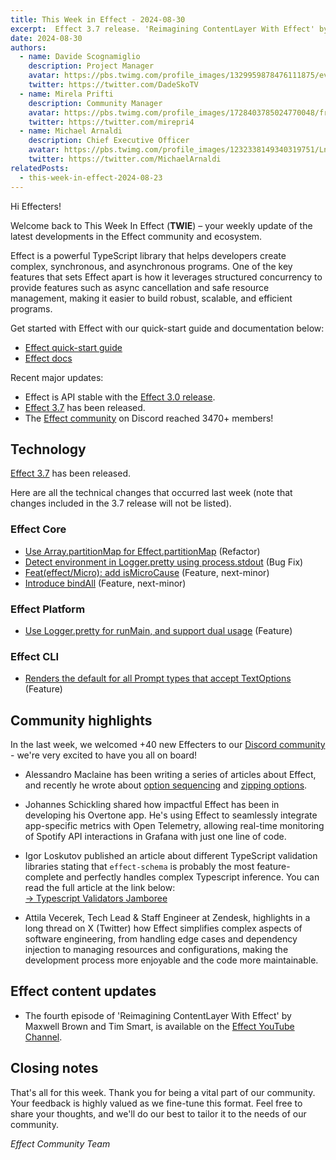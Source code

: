 ```yaml
---
title: This Week in Effect - 2024-08-30
excerpt:  Effect 3.7 release. 'Reimagining ContentLayer With Effect' by Maxwell Brown and Tim Smart ep.4
date: 2024-08-30
authors:
  - name: Davide Scognamiglio
    description: Project Manager
    avatar: https://pbs.twimg.com/profile_images/1329959878476111875/evHG8VX6_400x400.jpg
    twitter: https://twitter.com/DadeSkoTV
  - name: Mirela Prifti
    description: Community Manager
    avatar: https://pbs.twimg.com/profile_images/1728403785024770048/frKphayT_400x400.jpg
    twitter: https://twitter.com/mirepri4
  - name: Michael Arnaldi
    description: Chief Executive Officer
    avatar: https://pbs.twimg.com/profile_images/1232338149340319751/Ln9nNWyk_400x400.jpg
    twitter: https://twitter.com/MichaelArnaldi
relatedPosts:
  - this-week-in-effect-2024-08-23
---
```


Hi Effecters! 

Welcome back to This Week In Effect (**TWIE**) – your weekly update of the latest developments in the Effect community and ecosystem.

Effect is a powerful TypeScript library that helps developers create complex, synchronous, and asynchronous programs. One of the key features that sets Effect apart is how it leverages structured concurrency to provide features such as async cancellation and safe resource management, making it easier to build robust, scalable, and efficient programs.

Get started with Effect with our quick-start guide and documentation below:

- [Effect quick-start guide](/docs/quickstart)
- [Effect docs](/docs/introduction)

Recent major updates:

- Effect is API stable with the [Effect 3.0 release](https://effect.website/blog/effect-3.0).
- [Effect 3.7](https://effect.website/blog/effect-3.7) has been released.
- The [Effect community](https://discord.gg/effect-ts) on Discord reached 3470+ members!


## Technology

[Effect 3.7](https://effect.website/blog/effect-3.7) has been released.
<Tweet id="1829466329675436540" />

Here are all the technical changes that occurred last week (note that changes included in the 3.7 release will not be listed).

### Effect Core
+ [Use Array.partitionMap for Effect.partitionMap](https://github.com/Effect-TS/effect/pull/3504) (Refactor)
+ [Detect environment in Logger.pretty using process.stdout](https://github.com/Effect-TS/effect/pull/3510) (Bug Fix)
+ [Feat(effect/Micro): add isMicroCause](https://github.com/Effect-TS/effect/pull/3501) (Feature, next-minor)
+ [Introduce bindAll](https://github.com/Effect-TS/effect/pull/3486) (Feature, next-minor)


### Effect Platform
+ [Use Logger.pretty for runMain, and support dual usage](https://github.com/Effect-TS/effect/pull/3506) (Feature)


### Effect CLI
+ [Renders the default for all Prompt types that accept TextOptions](https://github.com/Effect-TS/effect/pull/3508) (Feature)


## Community highlights

In the last week, we welcomed +40 new Effecters to our [Discord community](https://discord.gg/effect-ts) - we're very excited to have you all on board! 

+ Alessandro Maclaine has been writing a series of articles about Effect, and recently he wrote about [option sequencing](https://dev.to/almaclaine/understanding-option-sequencing-in-effect-ts-22g7) and [zipping options](https://dev.to/almaclaine/zipping-options-in-effect-ts-a-practical-guide-72h).

+ Johannes Schickling shared how impactful Effect has been in developing his Overtone app. He's using Effect to seamlessly integrate app-specific metrics with Open Telemetry, allowing real-time monitoring of Spotify API interactions in Grafana with just one line of code.
<Tweet id="1827016248393339283" />

+ Igor Loskutov published an article about different TypeScript validation libraries stating that ```effect-schema``` is probably the most feature-complete and perfectly handles complex Typescript inference. You can read the full article at the link below:  
[→ Typescript Validators Jamboree](https://monadical.com/posts/typescript-validators-jamboree.html)
<Tweet id="1826670338366988739" />

+ Attila Vecerek, Tech Lead & Staff Engineer at Zendesk, highlights in a long thread on X (Twitter) how Effect simplifies complex aspects of software engineering, from handling edge cases and dependency injection to managing resources and configurations, making the development process more enjoyable and the code more maintainable.
<Tweet id="1829252840285667391" />


## Effect content updates

+ The fourth episode of 'Reimagining ContentLayer With Effect' by Maxwell Brown and Tim Smart, is available on the [Effect YouTube Channel](https://www.youtube.com/@effect-ts).
<YouTube url="https://www.youtube.com/embed/0OoahKN6M3s?si=jM3FNR2q1Exl2rFA" />


## Closing notes

That's all for this week. Thank you for being a vital part of our community. Your feedback is highly valued as we fine-tune this format. Feel free to share your thoughts, and we'll do our best to tailor it to the needs of our community.

_Effect Community Team_
